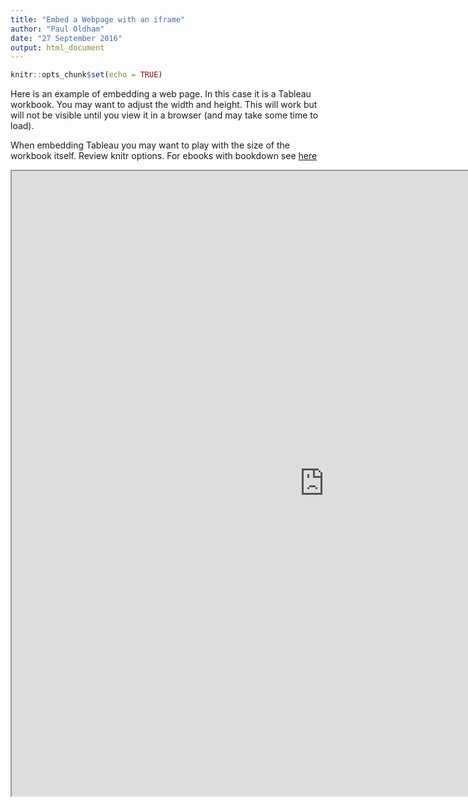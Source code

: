 ```yaml
---
title: "Embed a Webpage with an iframe"
author: "Paul Oldham"
date: "27 September 2016"
output: html_document
---
```


```r
knitr::opts_chunk$set(echo = TRUE)
```

Here is an example of embedding a web page. In this case it is a Tableau workbook. You may want to adjust the width and height. This will work but will not be visible until you view it in a browser (and may take some time to load).

When embedding Tableau you may want to play with the size of the workbook itself. Review knitr options. For ebooks with bookdown see [here](https://bookdown.org/yihui/bookdown/web-pages-and-shiny-apps.html)

<iframe align = "center" width = "1000" height = "1000" src="https://public.tableau.com/profile/poldham#!/vizhome/algeria_patents_updated_19082016/SpeciesOverview"/>
